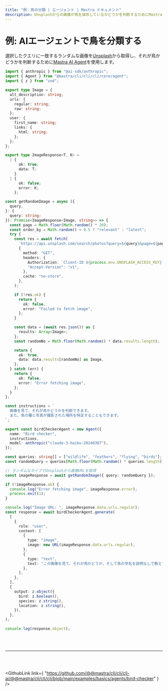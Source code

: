 ```yaml
---
title: "例：鳥の分類 | エージェント | Mastra ドキュメント"
description: Unsplashからの画像が鳥を描写しているかどうかを判断するためにMastra AIエージェントを使用する例。
---
```



# 例: AIエージェントで鳥を分類する

選択したクエリに一致するランダムな画像を[Unsplash](https://unsplash.com/)から取得し、それが鳥かどうかを判断するために[Mastra AI Agent](/docs/agents/overview.md)を使用します。

```ts showLineNumbers copy
import { anthropic } from "@ai-sdk/anthropic";
import { Agent } from "@mastra/cli/cli/cli/core/agent";
import { z } from "zod";

export type Image = {
  alt_description: string;
  urls: {
    regular: string;
    raw: string;
  };
  user: {
    first_name: string;
    links: {
      html: string;
    };
  };
};

export type ImageResponse<T, K> =
  | {
      ok: true;
      data: T;
    }
  | {
      ok: false;
      error: K;
    };

const getRandomImage = async ({
  query,
}: {
  query: string;
}): Promise<ImageResponse<Image, string>> => {
  const page = Math.floor(Math.random() * 20);
  const order_by = Math.random() < 0.5 ? "relevant" : "latest";
  try {
    const res = await fetch(
      `https://api.unsplash.com/search/photos?query=${query}&page=${page}&order_by=${order_by}`,
      {
        method: "GET",
        headers: {
          Authorization: `Client-ID ${process.env.UNSPLASH_ACCESS_KEY}`,
          "Accept-Version": "v1",
        },
        cache: "no-store",
      },
    );

    if (!res.ok) {
      return {
        ok: false,
        error: "Failed to fetch image",
      };
    }

    const data = (await res.json()) as {
      results: Array<Image>;
    };
    const randomNo = Math.floor(Math.random() * data.results.length);

    return {
      ok: true,
      data: data.results[randomNo] as Image,
    };
  } catch (err) {
    return {
      ok: false,
      error: "Error fetching image",
    };
  }
};

const instructions = `
  画像を見て、それが鳥かどうかを判断できます。
  また、鳥の種と写真が撮影された場所を特定することもできます。
`;

export const birdCheckerAgent = new Agent({
  name: "Bird checker",
  instructions,
  model: anthropic("claude-3-haiku-20240307"),
});

const queries: string[] = ["wildlife", "feathers", "flying", "birds"];
const randomQuery = queries[Math.floor(Math.random() * queries.length)];

// ランダムなタイプでUnsplashから画像URLを取得
const imageResponse = await getRandomImage({ query: randomQuery });

if (!imageResponse.ok) {
  console.log("Error fetching image", imageResponse.error);
  process.exit(1);
}

console.log("Image URL: ", imageResponse.data.urls.regular);
const response = await birdCheckerAgent.generate(
  [
    {
      role: "user",
      content: [
        {
          type: "image",
          image: new URL(imageResponse.data.urls.regular),
        },
        {
          type: "text",
          text: "この画像を見て、それが鳥かどうか、そして鳥の学名を説明なしで教えてください。また、この写真の場所を高校生が理解できるように1、2文で要約してください。",
        },
      ],
    },
  ],
  {
    output: z.object({
      bird: z.boolean(),
      species: z.string(),
      location: z.string(),
    }),
  },
);

console.log(response.object);
```

<br />
<br />
<hr className="dark:border-[#404040] border-gray-300" />
<br />
<br />

<GithubLink
  link={
    "https://github.com/@@mastra/cli/cli/cli-ai/@@mastra/cli/cli/cli/blob/main/examples/basics/agents/bird-checker"
  }
/>
